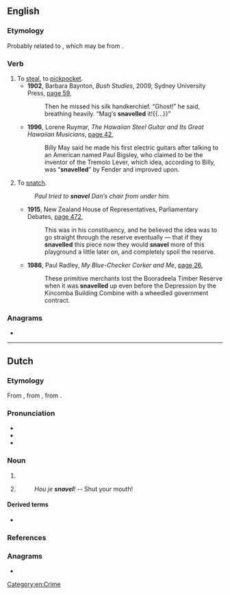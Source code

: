 ==English==

===Etymology===
Probably related to {{m|en|snaffle}}, which may be from {{etyl|nl|-}} {{m|nl|snavel}}.

===Verb===
{{en-verb|snavels|snavelling|snavelled}}

# To [[steal]], to [[pickpocket]].
#* '''1902''', Barbara Baynton, ''Bush Studies'', 2009, Sydney University Press, [http://books.google.com.au/books?id=lkgOmzNd3tQC&printsec=frontcover&dq=%22snavel%22|%22snavels%22|%22snavelling%22|%22snavelled%22+-intitle:%22%22+-inauthor:%22%22&source=bl&ots=yslydzMpf-&sig=eh54l5x67m-I_wCKohroV8aKT4I&hl=en&sa=X&ei=nM9VUP-mDa2UiQeVwYCADQ&redir_esc=y#v=onepage&q=%22snavel%22|%22snavels%22|%22snavelling%22|%22snavelled%22%20-intitle%3A%22%22%20-inauthor%3A%22%22&f=false page 59],
#*: Then he missed his silk handkerchief. “Ghost!” he said, breathing heavily. “Mag′s '''snavelled''' it!{{...}}”
#* '''1996''', Lorene Ruymar, ''The Hawaiian Steel Guitar and Its Great Hawaiian Musicians'', [http://books.google.com.au/books?id=WlDSDopg3HoC&pg=PA42&lpg=PA42&dq=%22snavel%22|%22snavels%22|%22snavelling%22|%22snavelled%22+-intitle:%22%22+-inauthor:%22%22&source=bl&ots=Y5Gj4yMN0i&sig=uitysVEdhChg18fRa3Z_8HRxpW0&hl=en&sa=X&ei=_tBVUPXHKaeuiAf_4oDQDQ&redir_esc=y#v=onepage&q=%22snavel%22|%22snavels%22|%22snavelling%22|%22snavelled%22%20-intitle%3A%22%22%20-inauthor%3A%22%22&f=false page 42],
#*: Billy May said he made his first electric guitars after talking to an American named Paul Bigsley, who claimed to be the inventor of the Tremolo Lever, which idea, according to Billy, was “'''snavelled'''” by Fender and improved upon.
# {{lb|en|Australia|New Zealand}} To [[snatch]].
#: ''Paul tried to '''snavel''' Dan′s chair from under him.''
#* '''1915''', New Zealand House of Representatives, Parliamentary Debates, [http://books.google.com.au/books?id=PegkAQAAIAAJ&q=%22snavel%22|%22snavels%22%22snavelling%22|%22snavelled%22+-intitle:%22%22+-inauthor:%22%22&dq=%22snavel%22|%22snavels%22%22snavelling%22|%22snavelled%22+-intitle:%22%22+-inauthor:%22%22&source=bl&ots=F3KkniAbSM&sig=E9CksIGew2rGfctVWiO6ZJEJ0Og&hl=en&sa=X&ei=Wc5VUJr8NuiUiAfqvoDQDg&redir_esc=y page 472],
#*: This was in his constituency, and he believed the idea was to go straight through the reserve eventually — that if they '''snavelled''' this piece now they would '''snavel''' more of this playground a little later on, and completely spoil the reserve.
#* '''1986''', Paul Radley, ''My Blue-Checker Corker and Me'', [http://books.google.com.au/books?id=aighAQAAIAAJ&q=%22snavelling%22|%22snavelled%22+-intitle:%22%22+-inauthor:%22%22&dq=%22snavelling%22|%22snavelled%22+-intitle:%22%22+-inauthor:%22%22&source=bl&ots=jHEJ9LxtfZ&sig=Gja7Asm6nE7fvsjKeo4SX2C4W-0&hl=en&sa=X&ei=UtlVUMqJIeyuiQfIrYGwAQ&redir_esc=y page 26],
#*: These primitive merchants lost the Booradeela Timber Reserve when it was '''snavelled''' up even before the Depression by the Kincomba Building Combine with a wheedled government contract.

===Anagrams===
* {{anagrams|en|a=aelnsv|Valens|elvans|levans|navels}}

[[Category:en:Crime]]

----

==Dutch==
{{wikipedia|lang=nl}}

===Etymology===
From {{inh|nl|dum|snavel}}, from {{inh|nl|odt|*snaval}}, from {{inh|nl|gem-pro|*snabulaz}}.

===Pronunciation===
* {{IPA|/ˈsnaː.vəl/|lang=nl}}
* {{audio|Nl-snavel.ogg|Audio|lang=nl}}
* {{hyphenation|sna|vel|lang=nl}}

===Noun===
{{nl-noun|m|-s|snaveltje}}

# {{l|en|beak}}
# {{lb|nl|derogatory}} {{l|en|mouth}}
#: ''Hou je '''snavel'''!'' -- Shut your mouth!

====Derived terms====
* {{l|nl|haaksnavel}}

===References===
<references/>

===Anagrams===
* {{l|nl|slaven}}
